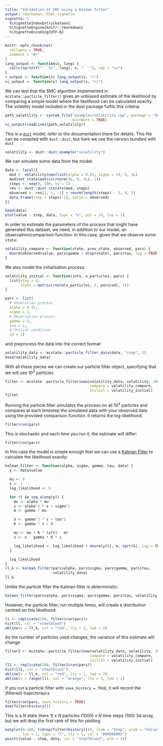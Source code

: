 ```yaml
---
title: "Validation of SMC using a Kalman filter"
output: rmarkdown::html_vignette
vignette: >
  %\VignetteIndexEntry{kalman}
  %\VignetteEngine{knitr::rmarkdown}
  %\VignetteEncoding{UTF-8}
---
```


```r
knitr::opts_chunk$set(
  collapse = TRUE,
  comment = "#>"
)
lang_output <- function(x, lang) {
  cat(c(sprintf("```%s", lang), x, "```"), sep = "\n")
}
r_output <- function(x) lang_output(x, "r")
cc_output <- function(x) lang_output(x, "cc")
```

We can test that the SMC algorithm implemented in `mcstate::particle_filter()`
gives an unbiased estimate of the likelihood by comparing a simple model where
the likelihood can be calculated exactly. The volatility model included in the
dust package fulfils this criteria:

```r
path_volatility <- system.file("examples/volatility.cpp", package = "dust",
                               mustWork = TRUE)
cc_output(readLines(path_volatility))
```

This is a [`dust`](https://mrc-ide.github.io/dust) model; refer to the documentation there for details.  This file can be compiled with `dust::dust`, but here we use the version bundled with `dust`

```r
volatility <- dust::dust_example("volatility")
```

We can simulate some data from the model:

```r
data <- local({
  mod <- volatility$new(list(alpha = 0.91, sigma = 1), 0, 1L)
  mod$set_state(matrix(rnorm(1L, 0, 1L), 1))
  steps <- seq(0, 100, by = 1)
  res <- dust::dust_iterate(mod, steps)
  observed <- res[1, 1, -1] + rnorm(length(steps) - 1, 0, 1)
  data.frame(step = steps[-1], value = observed)
})
```

```r
head(data)
plot(value ~ step, data, type = "o", pch = 19, las = 1)
```

In order to estimate the parameters of the process that might have generated this dataset, we need, in addition to our model, an observation/comparison function.  In this case, given that we observe some `state`:

```r
volatility_compare <- function(state, prev_state, observed, pars) {
  dnorm(observed$value, pars$gamma * drop(state), pars$tau, log = TRUE)
}
```

We also model the initialisation process:

```r
volatility_initial <- function(info, n_particles, pars) {
  list(step = 0,
       state = matrix(rnorm(n_particles, 0, pars$sd), 1))
}

pars <- list(
  # Generation process
  alpha = 0.91,
  sigma = 1,
  # Observation process
  gamma = 1,
  tau = 1,
  # Initial condition
  sd = 1)
```

and preprocess the data into the correct format:

```r
volatility_data <- mcstate::particle_filter_data(data, "step", 1)
head(volatility_data)
```

With all these pieces we can create our particle filter object, specifying that we will use $10^3$ particles

```r
filter <- mcstate::particle_filter$new(volatility_data, volatility, 1000,
                                       compare = volatility_compare,
                                       initial = volatility_initial)
filter
```

Running the particle filter simulates the process on all $10^3$ particles and compares at each timestep the simulated data with your observed data using the provided comparison function. It returns the log-likelihood:

```r
filter$run(pars)
```

This is stochastic and each time you run it, the estimate will differ:

```r
filter$run(pars)
```

In this case the model is simple enough that we can use a [Kalman Filter](https://en.wikipedia.org/wiki/Kalman_filter) to calculate the likelihood exactly:

```r
kalman_filter <- function(alpha, sigma, gamma, tau, data) {
  y <- data$value

  mu <- 0
  s <- 1
  log_likelihood <- 0

  for (t in seq_along(y)) {
    mu <- alpha * mu
    s <- alpha^2 * s + sigma^2
    m <- gamma * mu

    S <- gamma^2 * s + tau^2
    K <- gamma * s / S

    mu <- mu + K * (y[t] - m)
    s <- s - gamma * K * s

    log_likelihood <- log_likelihood + dnorm(y[t], m, sqrt(S), log = TRUE)
  }

  log_likelihood
}
ll_k <- kalman_filter(pars$alpha, pars$sigma, pars$gamma, pars$tau,
                      volatility_data)
ll_k
```

Unlike the particle filter the Kalman filter is deterministic:

```r
kalman_filter(pars$alpha, pars$sigma, pars$gamma, pars$tau, volatility_data)
```

However, the particle filter, run multiple times, will create a distribution centred on this likelihood:

```r
ll <- replicate(200, filter$run(pars))
hist(ll, col = "steelblue3")
abline(v = ll_k, col = "red", lty = 2, lwd = 2)
```

As the number of particles used changes, the variance of this estimate will change

```r
filter2 <- mcstate::particle_filter$new(volatility_data, volatility, 100,
                                       compare = volatility_compare,
                                       initial = volatility_initial)
ll2 <- replicate(200, filter2$run(pars))
hist(ll2, col = "steelblue3")
abline(v = ll_k, col = "red", lty = 2, lwd = 2)
abline(v = range(ll), col = "orange", lty = 3, lwd = 2)
```

If you run a particle filter with `save_history = TRUE`, it will record the (filtered) trajectories:s

```r
filter$run(pars, save_history = TRUE)
dim(filter$history())
```

This is a _N_ state (here 1) x _N_ particles (1000) x _N_ time steps (100) 3d array, but we will drop the first rank of this for plotting

```r
matplot(0:100, t(drop(filter$history())), xlab = "Step", ylab = "Value",
        las = 1, type = "l", lty = 1, col = "#00000002")
points(value ~ step, data, col = "steelblue3", pch = 19)
```

